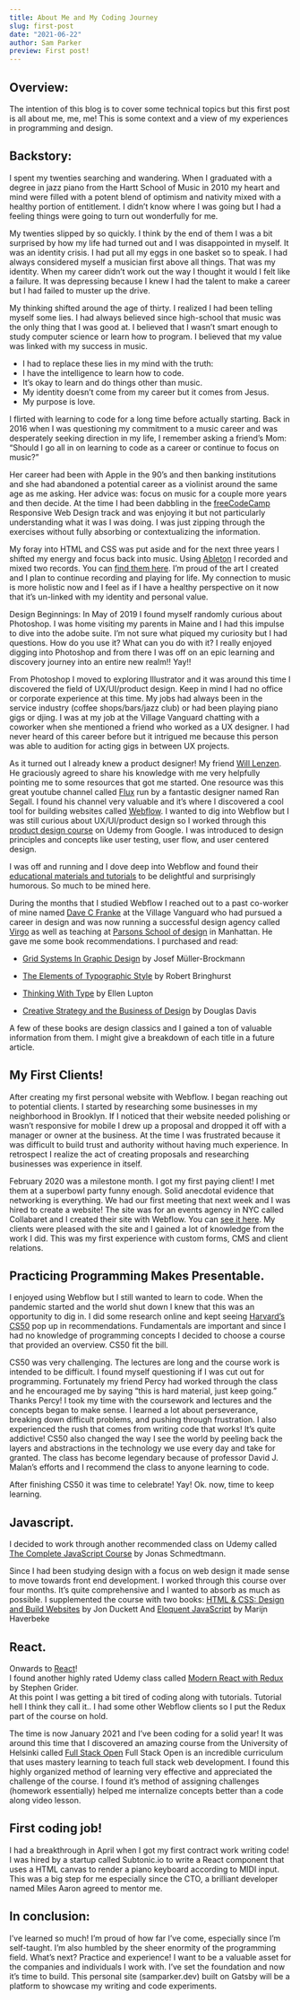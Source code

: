 ```yaml
---
title: About Me and My Coding Journey 
slug: first-post
date: "2021-06-22"
author: Sam Parker
preview: First post!
---
```


## Overview:
The intention of this blog is to cover some technical topics but this first post is all about me, me, me! This is some context and a view of my experiences in programming and design.

## Backstory:
I spent my twenties searching and wandering. When I graduated with a degree in jazz piano from the Hartt School of Music in 2010 my heart and mind were filled with a potent blend of optimism and nativity mixed with a healthy portion of entitlement. I didn’t know where I was going but I had a feeling things were going to turn out wonderfully for me. 

My twenties slipped by so quickly. I think by the end of them I was a bit surprised by how my life had turned out and I was disappointed in myself. It was an identity crisis. I had put all my eggs in one basket so to speak. I had always considered myself a musician first above all things. That was my identity. When my career didn’t work out the way I thought it would I felt like a failure. It was depressing because I knew I had the talent to make a career but I had failed to muster up the drive. 

My thinking shifted around the age of thirty. I realized I had been telling myself some lies. I had always believed since high-school that music was the only thing that I was good at. I believed that I wasn’t smart enough to study computer science or learn how to program. I believed that my value was linked with my success in music. 

- I had to replace these lies in my mind with the truth: 
- I have the intelligence to learn how to code. 
- It’s okay to learn and do things other than music.
- My identity doesn’t come from my career but it comes from Jesus. 
- My purpose is love.

I flirted with learning to code for a long time before actually starting. Back in 2016 when I was questioning my commitment to a music career and was desperately seeking direction in my life, I remember asking a friend’s Mom: “Should I go all in on learning to code as a career or continue to focus on music?” 

Her career had been with Apple in the 90’s and then banking institutions and she had abandoned a potential career as a violinist around the same age as me asking. Her advice was: focus on music for a couple more years and then decide.
At the time I had been dabbling in the [freeCodeCamp](https://www.freecodecamp.org/) Responsive Web Design track and was enjoying it but not particularly understanding what it was I was doing. I was just zipping through the exercises without fully absorbing or contextualizing the information. 

My foray into HTML and CSS was put aside and for the next three years I shifted my energy and focus back into music. Using [Ableton](https://www.ableton.com/) I recorded and mixed two records. You can [find them here](https://sambrosiamusic.bandcamp.com/).
I’m proud of the art I created and I plan to continue recording and playing for life. My connection to music is more holistic now and I feel as if I have a healthy perspective on it now that it’s un-linked with my identity and personal value. 

Design Beginnings: 
In May of 2019 I found myself randomly curious about Photoshop. I was home visiting my parents in Maine and I had this impulse to dive into the adobe suite. I’m not sure what piqued my curiosity but I had questions. How do you use it? What can you do with it? I really enjoyed digging into Photoshop and from there I was off on an epic learning and discovery journey into an entire new realm!! Yay!!

From Photoshop I moved to exploring Illustrator and it was around this time I discovered the field of UX/UI/product design. Keep in mind I had no office or corporate experience at this time. My jobs had always been in the service industry (coffee shops/bars/jazz club) or had been playing piano gigs or djing. I was at my job at the Village Vanguard chatting with a coworker when she mentioned a friend who worked as a UX designer. I had never heard of this career before but it intrigued me because this person was able to audition for acting gigs in between UX projects.

As it turned out I already knew a product designer! My friend [Will Lenzen](https://willlenzenjr.com/). He graciously agreed to share his knowledge with me very helpfully pointing me to some resources that got me started. One resource was this great youtube channel called [Flux](https://www.youtube.com/c/FluxWithRanSegall/featured) run by a fantastic designer named Ran Segall. I found his channel very valuable and it’s where I discovered a cool tool for building websites called [Webflow](https://webflow.com/). I wanted to dig into Webflow but I was still curious about UX/UI/product design so I worked through this [product design course](https://www.udacity.com/course/product-design--ud509)  on Udemy from Google. I was introduced to design principles and concepts like user testing, user flow, and user centered design.

I was off and running and I dove deep into Webflow and found their [educational materials and tutorials](https://university.webflow.com/lesson) to be delightful and surprisingly humorous.  So much to be mined here. 

During the months that I studied Webflow I reached out to a past co-worker of mine named [Dave C Franke](https://www.davecfrankel.com/) at the Village Vanguard who had pursued a career in design and was now running a successful design agency called [Virgo](https://www.virgo-ny.com/) as well as teaching at [Parsons School of design](https://www.newschool.edu/parsons/) in Manhattan. He gave me some book recommendations. I purchased and read: 

- [Grid Systems In Graphic Design](https://www.amazon.com/Grid-systems-graphic-design-communication/dp/3721201450) by Josef Müller-Brockmann

- [The Elements of Typographic Style](https://www.amazon.com/Elements-Typographic-Style-Version-Anniversary/dp/0881792128/ref=sr_1_1?crid=1EFETVF1EYMVI&dchild=1&keywords=elements+of+typographic+style&qid=1624911194&s=books&sprefix=elements+of+typ%2Cstripbooks%2C154&sr=1-1) by Robert Bringhurst

- [Thinking With Type](https://www.amazon.com/Thinking-Type-2nd-revised-expanded/dp/1568989695/ref=sr_1_1?crid=3UGWWW5Q11Z6O&dchild=1&keywords=thinking+with+type&qid=1624911222&s=books&sprefix=thinking+with+%2Cstripbooks%2C158&sr=1-1) by Ellen Lupton

- [Creative Strategy and the Business of Design](https://www.amazon.com/Creative-Strategy-Business-Design-Douglas/dp/1440341559/ref=sr_1_1?crid=2MHBBK2DANU2R&dchild=1&keywords=creative+strategy+and+business+of+design&qid=1624911260&s=books&sprefix=creative+stra%2Cstripbooks%2C161&sr=1-1) by Douglas Davis

A few of these books are design classics and I gained a ton of valuable information from them. I might give a breakdown of each title in a future article.

## My First Clients! 
After creating my first personal website with Webflow. I began reaching out to potential clients. I started by researching some businesses in my neighborhood in Brooklyn. If I noticed that their website needed polishing or wasn’t responsive for mobile I drew up a proposal and dropped it off with a manager or owner at the business. At the time I was frustrated because it was difficult to build trust and authority without having much experience. In retrospect I realize the act of creating proposals and researching businesses was experience in itself. 

February 2020 was a milestone month. I got my first paying client! I met them at a superbowl party funny enough. Solid anecdotal evidence that networking is everything. We had our first meeting that next week and I was hired to create a website! The site was for an events agency in NYC called Collabaret and I created their site with Webflow. You can [see it here](https://www.collabaretcreative.com/).
My clients were pleased with the site and I gained a lot of knowledge from the work I did. This was my first experience with custom forms, CMS and client relations.

## Practicing Programming Makes Presentable.
I enjoyed using Webflow but I still wanted to learn to code. When the pandemic started and the world shut down I knew that this was an opportunity to dig in. I did some research online and kept seeing [Harvard’s CS50](https://cs50.harvard.edu/college/2021/fall/) pop up in recommendations. Fundamentals are important and since I had no knowledge of programming concepts I decided to choose a course that provided an overview.  CS50 fit the bill. 

CS50 was very challenging. The lectures are long and the course work is intended to be difficult. I found myself questioning if I was cut out for programming. Fortunately my friend Percy had worked through the class and he encouraged me by saying “this is hard material, just keep going.” Thanks Percy! I took my time with the coursework and lectures and the concepts began to make sense. I learned a lot about perseverance,  breaking down difficult problems, and pushing through frustration. I also experienced the rush that comes from writing code that works! It’s quite addictive! CS50 also changed the way I see the world by peeling back the layers and abstractions in the technology we use every day and take for granted. The class has become legendary because of professor David J. Malan’s efforts and I recommend the class to anyone learning to code.

After finishing CS50 it was time to celebrate! Yay! Ok. now, time to keep learning. 
## Javascript. 
I decided to work through another recommended class on Udemy called [The Complete JavaScript Course](https://www.udemy.com/course/the-complete-javascript-course/) by Jonas Schmedtmann. 

Since I had been studying design with a focus on web design it made sense to move towards front end development. 
I worked through this course over four months. It’s quite comprehensive and I wanted to absorb as much as possible. I supplemented the course with two books:
[HTML & CSS: Design and Build Websites](https://www.amazon.com/HTML-CSS-Design-Build-Websites/dp/1118008189) by Jon Duckett 
And
[Eloquent JavaScript](https://eloquentjavascript.net/) by Marijn Haverbeke

## React.
Onwards to [React](https://reactjs.org/)!  
I found another highly rated Udemy class called [Modern React with Redux](https://www.udemy.com/course/react-redux/) by Stephen Grider.  
At this point I was getting a bit tired of coding along with tutorials. Tutorial hell I think they call it.. I had some other Webflow clients so I put the Redux part of the course on hold. 

The time is now January 2021 and I’ve been coding for a solid year! It was around this time that I discovered an amazing course from the University of Helsinki called [Full Stack Open](https://fullstackopen.com/en/) 
Full Stack Open is an incredible curriculum that uses mastery learning to teach full stack web development. I found this highly organized method of learning very effective and appreciated the challenge of the course. I found it’s method of assigning challenges (homework essentially) helped me internalize concepts better than a code along video lesson.
## First coding job!
I had a breakthrough in April when I got my first contract work writing code! I was hired by a startup called Subtonic.io to write a React component that uses a HTML canvas to render a piano keyboard according to MIDI input. This was a big step for me especially since the CTO, a brilliant developer named Miles Aaron agreed to mentor me. 
## In conclusion: 
I’ve learned so much! I’m proud of how far I’ve come, especially since I’m self-taught. I’m also humbled by the sheer enormity of the programming field. 
What’s next? Practice and experience! I want to be a valuable asset for the companies and individuals I work with. I’ve set the foundation and now it’s time to build. This personal site (samparker.dev) built on Gatsby will be a platform to showcase my writing and code experiments.

